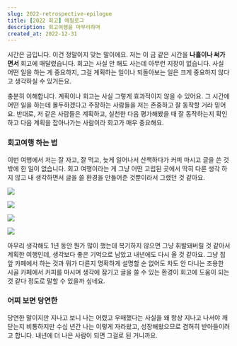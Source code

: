 ```yaml
---
slug: 2022-retrospective-epilogue
title: [2022 회고] 에필로그
description: 회고여행을 마무리하며
created_at: 2022-12-31
---
```


시간은 금입니다. 이건 정말이지 맞는 말이에요. 저는 이 금 같은 시간을 **나흘이나 써가면서** 회고에 매달렸습니다. 회고는 사실 안 해도
사는데 아무런 지장이 없습니다. 사실 어떤 일을 하는 게 중요하지, 그걸 계획하는 일이나 되돌아보는 일은 크게 중요하지 않다고 생각하실 수
있거든요.

충분히 이해합니다. 계획이나 회고는 사실 그렇게 효과적이지 않을 수 있어요. 그 시간에 어떤 일을 하는데 몰두하겠다고 주장하는 사람들을 저는
존중하고 잘 동작할 거라 믿어요. 반대로, 저 같은 사람들은 계획하고, 실천한 다음 평가해봤을 때 잘 동작하는지 확인하고 다음 계획을
잡아나가는 사람이라 회고가 매우 중요해요.

### 회고여행 하는 법

이번 여행에서 저는 잘 자고, 잘 먹고, 늦게 일어나서 산책하다가 커피 마시고 글을 쓴 것 밖에 한 일이 없습니다. 회고 여행이라는 게 그냥
어떤 고립된 곳에서 딱히 다른 생각 하지 않고 내 생각하면서 글을 쓸 환경을 만들어준 것뿐이라서 그랬던 것 같아요.

![](http://t1.daumcdn.net/brunch/service/user/aVyy/image/VkPvrbi7Ux8fwEtHMnmfxo-BMrw.HEIC)

![](http://t1.daumcdn.net/brunch/service/user/aVyy/image/XVVJI-AM-InIdRlGCt8mtY9jlMs.HEIC)

![](http://t1.daumcdn.net/brunch/service/user/aVyy/image/0v2KVk_F1KTMJOLiJLDzN0jYpu4.HEIC)

![](http://t1.daumcdn.net/brunch/service/user/aVyy/image/z70im38KVrMCecQihUjzxsqjjAo.HEIC)

아무리 생각해도 1년 동안 뭔가 많이 했는데 복기하지 않으면 그냥 휘발돼버릴 것 같아서 계획한 여행인데, 생각보다 좋은 기억으로 남았고
내년에도 다시 올 것 같아요. 그냥 집 앞 카페에서 하는 것과 뭐가 다른지 명확하게 설명할 순 없어도 차도 안 다니는 조용한 시골 카페에서
커피를 마시며 생각에 잠기고 글을 쓸 수 있는 환경이 회고에 도움이 되는 것 같다 정도로 말할 수 있을까 싶네요.

### 어찌 보면 당연한

당연한 말이지만 지나고 보니 나는 어렸고 우매했다는 사실을 왜 항상 지나고 나서야 깨닫는지 비통하지만 수십 년간 나는 이렇게 자라왔고,
성장해왔으므로 겸허히 받아들이려고 합니다. 내년에 더 나은 사람이 되면 그걸로 된 거니까요.
